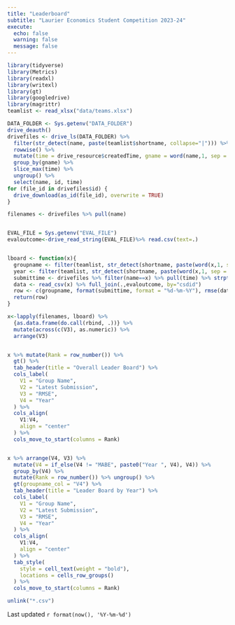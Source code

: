 ```yaml
---
title: "Leaderboard"
subtitle: "Laurier Economics Student Competition 2023-24"
execute: 
  echo: false
  warning: false
  message: false
---
```


```r
library(tidyverse)
library(Metrics)
library(readxl)
library(writexl)
library(gt)
library(googledrive)
library(magrittr)
teamlist <- read_xlsx("data/teams.xlsx")
```


```r
DATA_FOLDER <- Sys.getenv("DATA_FOLDER")
drive_deauth()
drivefiles <- drive_ls(DATA_FOLDER) %>%
  filter(str_detect(name, paste(teamlist$shortname, collapse="|"))) %>%
  rowwise() %>% 
  mutate(time = drive_resource$createdTime, gname = word(name,1, sep = "[ .]")) %>%
  group_by(gname) %>%
  slice_max(time) %>%
  ungroup() %>%
  select(name, id, time)
for (file_id in drivefiles$id) {
  drive_download(as_id(file_id), overwrite = TRUE)
}

filenames <- drivefiles %>% pull(name)


EVAL_FILE = Sys.getenv("EVAL_FILE")
evaloutcome<-drive_read_string(EVAL_FILE)%>% read.csv(text=.)


lboard <- function(x){
  groupname <- filter(teamlist, str_detect(shortname, paste(word(x,1, sep = "[ .]"), collapse="|"))) %>% select(longname) %>% unlist(use.names = FALSE)
  year <- filter(teamlist, str_detect(shortname, paste(word(x,1, sep = "[ .]"), collapse="|"))) %>% select(year) %>% unlist(use.names = FALSE)    
  submittime <- drivefiles %>% filter(name==x) %>% pull(time) %>% strptime(format = "%Y-%m-%dT%H:%M:%OSZ")
  data <- read_csv(x) %>% full_join(.,evaloutcome, by="csdid")
  row <- c(groupname, format(submittime, format = "%d-%m-%Y"), rmse(data$col87, data$pimm), year)
  return(row)
}

x<-lapply(filenames, lboard) %>% 
  {as.data.frame(do.call(rbind, .))} %>% 
  mutate(across(c(V3), as.numeric)) %>%
  arrange(V3)


x %>% mutate(Rank = row_number()) %>%
  gt() %>%
  tab_header(title = "Overall Leader Board") %>%
  cols_label(
    V1 = "Group Name",
    V2 = "Latest Submission",
    V3 = "RMSE",
    V4 = "Year"
  ) %>%
  cols_align(
    V1:V4,
    align = "center"
  ) %>%
  cols_move_to_start(columns = Rank) 


x %>% arrange(V4, V3) %>%
  mutate(V4 = if_else(V4 != "MABE", paste0("Year ", V4), V4)) %>%
  group_by(V4) %>%
  mutate(Rank = row_number()) %>% ungroup() %>%
  gt(groupname_col = "V4") %>%
  tab_header(title = "Leader Board by Year") %>%
  cols_label(
    V1 = "Group Name",
    V2 = "Latest Submission",
    V3 = "RMSE",
    V4 = "Year"
  ) %>%
  cols_align(
    V1:V4,
    align = "center"
  ) %>%
  tab_style(
    style = cell_text(weight = "bold"),
    locations = cells_row_groups()
  ) %>%
  cols_move_to_start(columns = Rank) 

unlink("*.csv")
```

Last updated `r format(now(), '%Y-%m-%d')`
